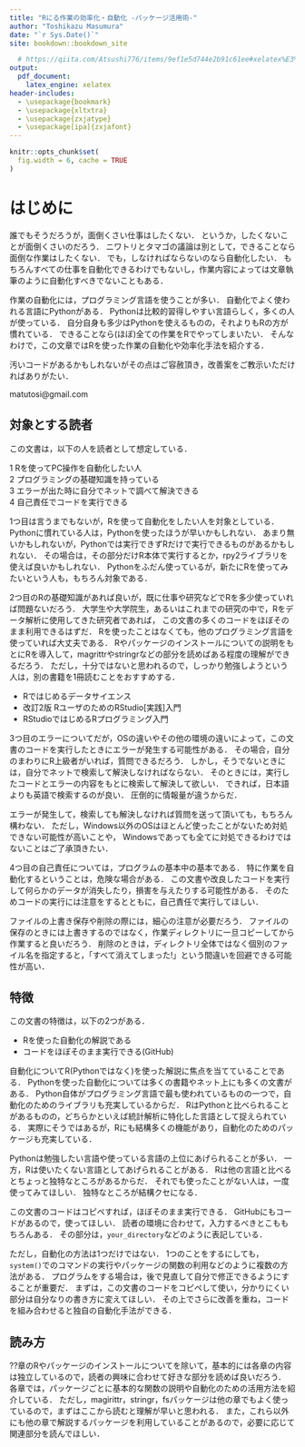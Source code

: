 ```yaml
--- 
title: "Rにる作業の効率化・自動化 -パッケージ活用術-"
author: "Toshikazu Masumura"
date: "`r Sys.Date()`"
site: bookdown::bookdown_site

  # https://qiita.com/Atsushi776/items/9ef1e5d744e2b91c61ee#xelatex%E3%82%92%E7%94%A8%E3%81%84%E3%82%8B%E5%A0%B4%E5%90%88
output:
  pdf_document: 
    latex_engine: xelatex 
header-includes: 
  - \usepackage{bookmark} 
  - \usepackage{xltxtra} 
  - \usepackage{zxjatype} 
  - \usepackage[ipa]{zxjafont} 
---
```


```r
knitr::opts_chunk$set(
  fig.width = 6, cache = TRUE
)
```

# はじめに {-}

<!--
TODO：コンソール出力で"matu"，"matutosi"などのユーザ情報があるところは，"username"に置換しておく
-->

誰でもそうだろうが，面倒くさい仕事はしたくない．
というか，したくないことが面倒くさいのだろう．
ニワトリとタマゴの議論は別として，できることなら面倒な作業はしたくない．
でも，しなければならないのなら自動化したい．
もちろんすべての仕事を自動化できるわけでもないし，作業内容によっては文章執筆のように自動化すべきでないこともある．

作業の自動化には，プログラミング言語を使うことが多い．
自動化でよく使われる言語にPythonがある．
Pythonは比較的習得しやすい言語らしく，多くの人が使っている．
自分自身も多少はPythonを使えるものの，それよりもRの方が慣れている．
できることなら(ほぼ)全ての作業をRでやってしまいたい．
そんなわけで，この文章ではRを使った作業の自動化や効率化手法を紹介する．

汚いコードがあるかもしれないがその点はご容赦頂き，改善案をご教示いただければありがたい．

matutosi@gmail.com


## 対象とする読者

この文書は，以下の人を読者として想定している．

1 Rを使ってPC操作を自動化したい人   
2 プログラミングの基礎知識を持っている   
3 エラーが出た時に自分でネットで調べて解決できる   
4 自己責任でコードを実行できる   

1つ目は言うまでもないが，Rを使って自動化をしたい人を対象としている．
Pythonに慣れている人は，Pythonを使ったほうが早いかもしれない．
あまり無いかもしれないが，Pythonでは実行できずRだけで実行できるものがあるかもしれない．
その場合は，その部分だけR本体で実行するとか，rpy2ライブラリを使えば良いかもしれない．
Pythonをふだん使っているが，新たにRを使ってみたいという人も，もちろん対象である．

2つ目のRの基礎知識があれば良いが，既に仕事や研究などでRを多少使っていれば問題ないだろう．
大学生や大学院生，あるいはこれまでの研究の中で，Rをデータ解析に使用してきた研究者であれば，
この文書の多くのコードをほぼそのまま利用できるはずだ．
Rを使ったことはなくても，他のプログラミング言語を使っていれば大丈夫である．
Rやパッケージのインストールについての説明をもとにRを導入して，magrittrやstringrなどの部分を読めばある程度の理解ができるだろう．
ただし，十分ではないと思われるので，しっかり勉強しようという人は，別の書籍を1冊読むことをおすすめする．

- Rではじめるデータサイエンス   
- 改訂2版 RユーザのためのRStudio[実践]入門   
- RStudioではじめるRプログラミング入門   

3つ目のエラーについてだが，OSの違いやその他の環境の違いによって，この文書のコードを実行したときにエラーが発生する可能性がある．
その場合，自分のまわりにR上級者がいれば，質問できるだろう．
しかし，そうでないときには，自分でネットで検索して解決しなければならない．
そのときには，実行したコードとエラーの内容をもとに検索して解決して欲しい．
できれば，日本語よりも英語で検索するのが良い．
圧倒的に情報量が違うからだ．

エラーが発生して，検索しても解決しなければ質問を送って頂いても，もちろん構わない．
ただし，Windows以外のOSはほとんど使ったことがないため対処できない可能性が高いことや，
Windowsであっても全てに対処できるわけではないことはご了承頂きたい．

4つ目の自己責任については，プログラムの基本中の基本である．
特に作業を自動化するということは，危険な場合がある．
この文書や改良したコードを実行して何らかのデータが消失したり，損害を与えたりする可能性がある．
そのためコードの実行には注意をするとともに，自己責任で実行してほしい．

ファイルの上書き保存や削除の際には，細心の注意が必要だろう．
ファイルの保存のときには上書きするのではなく，作業ディレクトリに一旦コピーしてから作業すると良いだろう．
削除のときは，ディレクトリ全体ではなく個別のファイル名を指定すると，「すべて消えてしまった!」という間違いを回避できる可能性が高い．

## 特徴

この文書の特徴は，以下の2つがある．

- Rを使った自動化の解説である   
- コードをほぼそのまま実行できる(GitHub)   

自動化についてR(Pythonではなく)を使った解説に焦点を当てていることである．
Pythonを使った自動化については多くの書籍やネット上にも多くの文書がある．
Python自体がプログラミング言語で最も使われているものの一つで，自動化のためのライブラリも充実しているからだ．
RはPythonと比べられることがあるものの，どちらかといえば統計解析に特化した言語として捉えられている．
実際にそうではあるが，Rにも結構多くの機能があり，自動化のためのパッケージも充実している．

Pythonは勉強したい言語や使っている言語の上位にあげられることが多い．
一方，Rは使いたくない言語としてあげられることがある．
Rは他の言語と比べるとちょっと独特なところがあるからだ．
それでも使ったことがない人は，一度使ってみてほしい．
独特なところが結構クセになる．


この文書のコードはコピペすれば，ほぼそのまま実行できる．
GitHubにもコードがあるので，使ってほしい．
読者の環境に合わせて，入力するべきとこももちろんある．
その部分は，`your_directory`などのように表記している．

ただし，自動化の方法は1つだけではない．
1つのことをするにしても，`system()`でのコマンドの実行やパッケージの関数の利用などのように複数の方法がある．
プログラムをする場合は，後で見直して自分で修正できるようにすることが重要だ．
まずは，この文書のコードをコピペして使い，分かりにくい部分は自分なりの書き方に変えてほしい．
その上でさらに改善を重ね，コードを組み合わせると独自の自動化手法ができる．

## 読み方

??章のRやパッケージのインストールについてを除いて，基本的には各章の内容は独立しているので，読者の興味に合わせて好きな部分を読めば良いだろう．
各章では，パッケージごとに基本的な関数の説明や自動化のための活用方法を紹介している．
ただし，magirittr，stringr，fsパッケージは他の章でもよく使っているので，まずはここから読むと理解が早いと思われる．
また，これら以外にも他の章で解説するパッケージを利用していることがあるので，必要に応じて関連部分を読んでほしい．
